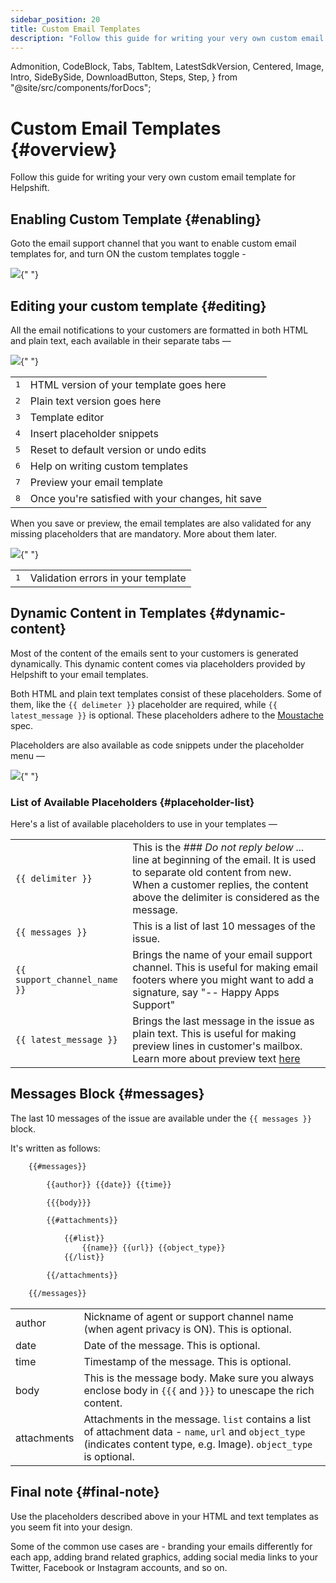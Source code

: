 ```yaml
---
sidebar_position: 20
title: Custom Email Templates
description: "Follow this guide for writing your very own custom email template for Helpshift."
---
```


  Admonition,
  CodeBlock,
  Tabs,
  TabItem,
  LatestSdkVersion,
  Centered,
  Image,
  Intro,
  SideBySide,
  DownloadButton,
  Steps,
  Step,
} from "@site/src/components/forDocs";

# Custom Email Templates {#overview}

<Intro>

Follow this guide for writing your very own custom email template for Helpshift.

</Intro>

## Enabling Custom Template {#enabling}

Goto the email support channel that you want to enable custom email
templates for, and turn ON the custom templates toggle -

<Image
  src="/static/books/email-support/enable-custom-template.png"
  width="full"
/>{" "}

## Editing your custom template {#editing}

All the email notifications to your customers are formatted in both HTML
and plain text, each available in their separate tabs &mdash;

<Image
  src="/static/books/email-support/custom-template-html.png"
  width="full"
/>{" "}

<div className=" compact">

|              |                                                   |
| ------------ | ------------------------------------------------- |
| <kbd>1</kbd> | HTML version of your template goes here           |
| <kbd>2</kbd> | Plain text version goes here                      |
| <kbd>3</kbd> | Template editor                                   |
| <kbd>4</kbd> | Insert placeholder snippets                       |
| <kbd>5</kbd> | Reset to default version or undo edits            |
| <kbd>6</kbd> | Help on writing custom templates                  |
| <kbd>7</kbd> | Preview your email template                       |
| <kbd>8</kbd> | Once you're satisfied with your changes, hit save |

</div>

When you save or preview, the email templates are also validated for any
missing placeholders that are mandatory. More about them later.

<Image
  src="/static/books/email-support/template-errors.png"
  width="full"
/>{" "}

<div className=" compact">

|              |                                    |
| ------------ | ---------------------------------- |
| <kbd>1</kbd> | Validation errors in your template |

</div>

## Dynamic Content in Templates {#dynamic-content}

Most of the content of the emails sent to your customers is generated
dynamically. This dynamic content comes via placeholders provided by
Helpshift to your email templates.

Both HTML and plain text templates consist of these placeholders.
Some of them, like the `{{ delimeter }}` placeholder are required, while
`{{ latest_message }}` is optional. These placeholders adhere to the
[Moustache](https://mustache.github.io/mustache.5.html) spec.

Placeholders are also available as code snippets under the placeholder
menu &mdash;

<Image
  src="/static/books/email-support/placeholder-dropdown.png"
  width="full"
/>{" "}

### List of Available Placeholders {#placeholder-list}

Here's a list of available placeholders to use in your templates &mdash;

<div className=" text-sm">

|                                         |                                                                                                                                                                                                                             |
| --------------------------------------- | --------------------------------------------------------------------------------------------------------------------------------------------------------------------------------------------------------------------------- |
| <code>{{ delimiter }}</code>            | This is the _### Do not reply below ..._ line at beginning of the email. It is used to separate old content from new. When a customer replies, the content above the delimiter is considered as the message.                |
| <code>{{ messages }}</code>             | This is a list of last 10 messages of the issue.                                                                                                                                                                            |
| <code>{{ support_channel_name }}</code> | Brings the name of your email support channel. This is useful for making email footers where you might want to add a signature, say "-- Happy Apps Support"                                                                 |
| <code>{{ latest_message }}</code>       | Brings the last message in the issue as plain text. This is useful for making preview lines in customer's mailbox. Learn more about preview text [here](https://litmus.com/blog/the-ultimate-guide-to-preview-text-support) |

</div>

## Messages Block {#messages}

The last 10 messages of the issue are available under the `{{ messages }}`
block.

It's written as follows:

```txt
    {{#messages}}

        {{author}} {{date}} {{time}}

        {{{body}}}

        {{#attachments}}

            {{#list}}
                {{name}} {{url}} {{object_type}}
            {{/list}}

        {{/attachments}}

    {{/messages}}

```

<div className="text-sm ">

|             |                                                                                                                                                                                                                                 |
| ----------- | ------------------------------------------------------------------------------------------------------------------------------------------------------------------------------------------------------------------------------- |
| author      | Nickname of agent or support channel name (when agent privacy is ON). This is optional.                                                                                                                                         |
| date        | Date of the message. This is optional.                                                                                                                                                                                          |
| time        | Timestamp of the message. This is optional.                                                                                                                                                                                     |
| body        | This is the message body. Make sure you always enclose body in <code>{{{</code> and <code>}}}</code> to unescape the rich content.                                                                                              |
| attachments | Attachments in the message. <code>list</code> contains a list of attachment data - <code>name</code>, <code>url</code> and <code>object_type</code> (indicates content type, e.g. Image). <code>object_type</code> is optional. |

</div>

## Final note {#final-note}

Use the placeholders described above in your HTML and text templates as
you seem fit into your design.

Some of the common use cases are - branding your emails differently for
each app, adding brand related graphics, adding social media links to
your Twitter, Facebook or Instagram accounts, and so on.
